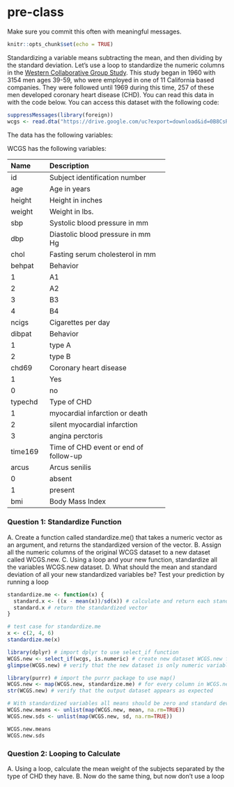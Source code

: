 # pre-class


Make sure you commit this often with meaningful messages. 


```{r setup, include=FALSE}
knitr::opts_chunk$set(echo = TRUE)
```


Standardizing a variable means subtracting the mean, and then dividing by the standard deviation. Let's use a loop to standardize the numeric columns in the [Western Collaborative Group Study](https://clinicaltrials.gov/ct2/show/NCT00005174). This study began in 1960 with 3154 men ages 39-59, who were employed in one of 11 California based companies. They were followed until 1969 during this time, 257 of these men developed coronary heart disease (CHD). You can read this data in with the code below. You can access this dataset with the following code:

```{R}

suppressMessages(library(foreign))
wcgs <- read.dta("https://drive.google.com/uc?export=download&id=0B8CsRLdwqzbzYWxfN3ExQllBQkU")
```

The data has the following variables:



WCGS has the following variables:

-----------------------------------------------------------
Name    Description
------- -------------------------------------------
id      Subject identification number

age     Age in years

height  Height in inches

weight  Weight in lbs.

sbp     Systolic blood pressure in mm 

dbp     Diastolic blood pressure in mm Hg

chol    Fasting serum cholesterol in mm 

behpat  Behavior

  1       A1

  2       A2

  3       B3

  4       B4

ncigs   Cigarettes per day

dibpat  Behavior

1       type A

2       type B

chd69   Coronary heart disease

1       Yes

0       no

typechd Type of CHD

1       myocardial infarction or death

2       silent myocardial infarction

3       angina perctoris

time169 Time of CHD event or end of follow-up

arcus   Arcus senilis

0       absent

1       present

bmi     Body Mass Index
-----------------------------------------------------------


### Question 1: Standardize Function

A. Create a function called standardize.me() that takes a numeric vector as an argument, and returns the standardized version of the vector. 
B. Assign all the numeric columns of the original WCGS dataset to a new dataset called WCGS.new.
C. Using a loop and your new function, standardize all the variables WCGS.new dataset.
D. What should the mean and standard deviation of all your new standardized variables be? Test your prediction by running a loop

```{r}
standardize.me <- function(x) {
  standard.x <- ((x - mean(x))/sd(x)) # calculate and return each standardized value as element of the vector standard.x
  standard.x # return the standardized vector
}

# test case for standardize.me
x <- c(2, 4, 6) 
standardize.me(x)
```

```{r}
library(dplyr) # import dplyr to use select_if function
WCGS.new <- select_if(wcgs, is.numeric) # create new dataset WCGS.new from wcgs only including columns if their is.numeric returns TRUE
glimpse(WCGS.new) # verify that the new dataset is only numeric variables
```
```{r}

library(purrr) # import the purrr package to use map()
WCGS.new <- map(WCGS.new, standardize.me) # for every column in WCGS.new, apply the standardize.me function
str(WCGS.new) # verify that the output dataset appears as expected

```
```{r}
# With standardized variables all means should be zero and standard deviations should be one
WCGS.new.means <- unlist(map(WCGS.new, mean, na.rm=TRUE))
WCGS.new.sds <- unlist(map(WCGS.new, sd, na.rm=TRUE))

WCGS.new.means
WCGS.new.sds
```


### Question 2: Looping to Calculate

A. Using a loop, calculate the mean weight of the subjects separated by the type of CHD they have.
B. Now do the same thing, but now don’t use a loop

